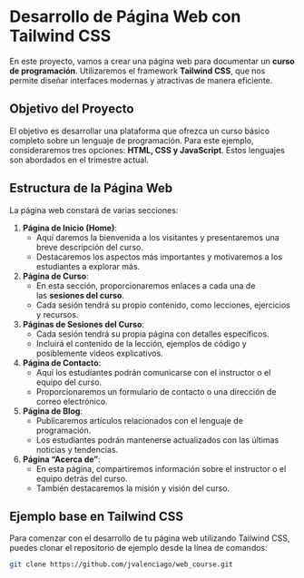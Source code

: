 # Desarrollo de Página Web con Tailwind CSS

En este proyecto, vamos a crear una página web para documentar un **curso de programación**. Utilizaremos el framework **Tailwind CSS**, que nos permite diseñar interfaces modernas y atractivas de manera eficiente.

## Objetivo del Proyecto

El objetivo es desarrollar una plataforma que ofrezca un curso básico completo sobre un lenguaje de programación. Para este ejemplo, consideraremos tres opciones: **HTML, CSS y JavaScript**. Estos lenguajes son abordados en el trimestre actual.

## Estructura de la Página Web

La página web constará de varias secciones:

1.  **Página de Inicio (Home)**:
    -   Aquí daremos la bienvenida a los visitantes y presentaremos una breve descripción del curso.
    -   Destacaremos los aspectos más importantes y motivaremos a los estudiantes a explorar más.
2.  **Página de Curso**:
    -   En esta sección, proporcionaremos enlaces a cada una de las **sesiones del curso**.
    -   Cada sesión tendrá su propio contenido, como lecciones, ejercicios y recursos.
3.  **Páginas de Sesiones del Curso**:
    -   Cada sesión tendrá su propia página con detalles específicos.
    -   Incluirá el contenido de la lección, ejemplos de código y posiblemente videos explicativos.
4.  **Página de Contacto**:
    -   Aquí los estudiantes podrán comunicarse con el instructor o el equipo del curso.
    -   Proporcionaremos un formulario de contacto o una dirección de correo electrónico.
5.  **Página de Blog**:
    -   Publicaremos artículos relacionados con el lenguaje de programación.
    -   Los estudiantes podrán mantenerse actualizados con las últimas noticias y tendencias.
6.  **Página “Acerca de”**:
    -   En esta página, compartiremos información sobre el instructor o el equipo detrás del curso.
    -   También destacaremos la misión y visión del curso.



## **Ejemplo base en Tailwind CSS**

Para comenzar con el desarrollo de tu página web utilizando Tailwind CSS, puedes clonar el repositorio de ejemplo desde la línea de comandos:

```bash
git clone https://github.com/jvalenciago/web_course.git
```
